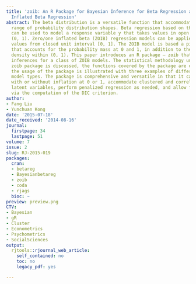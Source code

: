 ```yaml
---
title: 'zoib: An R Package for Bayesian Inference for Beta Regression and Zero/One
  Inflated Beta Regression'
abstract: The beta distribution is a versatile function that accommodates a broad
  range of probability distribution shapes. Beta regression based on the beta distribution
  can be used to model a response variable y that takes values in open unit interval
  (0, 1). Zero/one inflated beta (ZOIB) regression models can be applied when y takes
  values from closed unit interval [0, 1]. The ZOIB model is based a piecewise distribution
  that accounts for the probability mass at 0 and 1, in addition to the probability
  density within (0, 1). This paper introduces an R package – zoib that provides Bayesian
  inferences for a class of ZOIB models. The statistical methodology underlying the
  zoib package is discussed, the functions covered by the package are outlined, and
  the usage of the package is illustrated with three examples of different data and
  model types. The package is comprehensive and versatile in that it can model data
  with or without inflation at 0 or 1, accommodate clustered and correlated data via
  latent variables, perform penalized regression as needed, and allow for model comparison
  via the computation of the DIC criterion.
author:
- Fang Liu
- Yunchuan Kong
date: '2015-07-18'
date_received: '2014-08-16'
journal:
  firstpage: 34
  lastpage: 51
volume: 7
issue: 2
slug: RJ-2015-019
packages:
  cran:
  - betareg
  - Bayesianbetareg
  - zoib
  - coda
  - rjags
  bioc: ~
preview: preview.png
CTV:
- Bayesian
- gR
- Cluster
- Econometrics
- Psychometrics
- SocialSciences
output:
  rjtools::rjournal_web_article:
    self_contained: no
    toc: no
    legacy_pdf: yes

---
```

